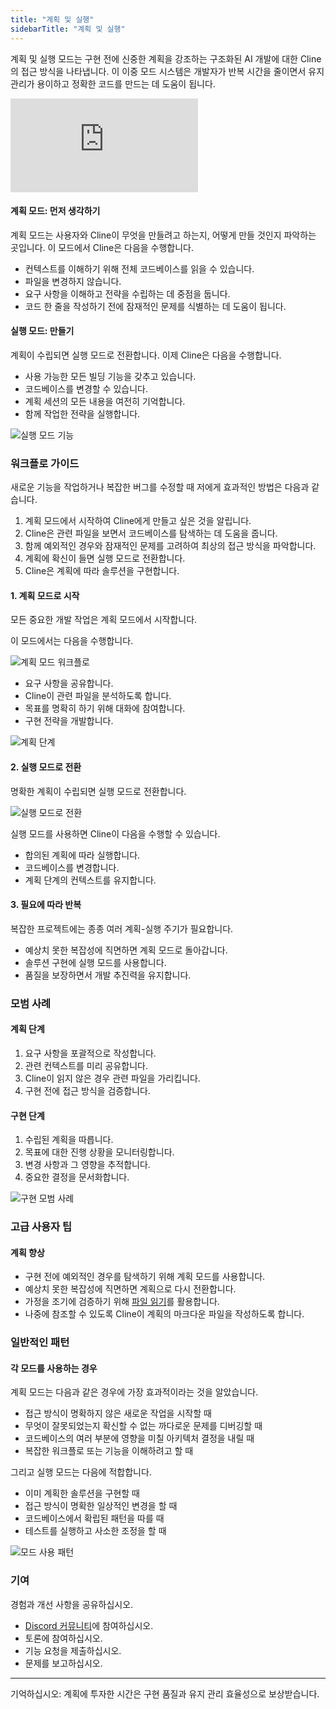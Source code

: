 ```yaml
---
title: "계획 및 실행"
sidebarTitle: "계획 및 실행"
---
```


계획 및 실행 모드는 구현 전에 신중한 계획을 강조하는 구조화된 AI 개발에 대한 Cline의 접근 방식을 나타냅니다. 이 이중 모드 시스템은 개발자가 반복 시간을 줄이면서 유지 관리가 용이하고 정확한 코드를 만드는 데 도움이 됩니다.

<Frame>
	<iframe
		style={{ width: "100%", aspectRatio: "16/9" }}
		src="https://www.youtube.com/embed/b7o6URFPp64"
		title="YouTube 비디오 플레이어"
		frameBorder="0"
		allow="accelerometer; autoplay; clipboard-write; encrypted-media; gyroscope; picture-in-picture; web-share"
		allowFullScreen></iframe>
</Frame>

#### 계획 모드: 먼저 생각하기

계획 모드는 사용자와 Cline이 무엇을 만들려고 하는지, 어떻게 만들 것인지 파악하는 곳입니다. 이 모드에서 Cline은 다음을 수행합니다.

-   컨텍스트를 이해하기 위해 전체 코드베이스를 읽을 수 있습니다.
-   파일을 변경하지 않습니다.
-   요구 사항을 이해하고 전략을 수립하는 데 중점을 둡니다.
-   코드 한 줄을 작성하기 전에 잠재적인 문제를 식별하는 데 도움이 됩니다.

#### 실행 모드: 만들기

계획이 수립되면 실행 모드로 전환합니다. 이제 Cline은 다음을 수행합니다.

-   사용 가능한 모든 빌딩 기능을 갖추고 있습니다.
-   코드베이스를 변경할 수 있습니다.
-   계획 세션의 모든 내용을 여전히 기억합니다.
-   함께 작업한 전략을 실행합니다.

<Frame>
	<img src="https://storage.googleapis.com/cline_public_images/docs/assets/image%20(5).png" alt="실행 모드 기능" />
</Frame>

### 워크플로 가이드

새로운 기능을 작업하거나 복잡한 버그를 수정할 때 저에게 효과적인 방법은 다음과 같습니다.

1. 계획 모드에서 시작하여 Cline에게 만들고 싶은 것을 알립니다.
2. Cline은 관련 파일을 보면서 코드베이스를 탐색하는 데 도움을 줍니다.
3. 함께 예외적인 경우와 잠재적인 문제를 고려하여 최상의 접근 방식을 파악합니다.
4. 계획에 확신이 들면 실행 모드로 전환합니다.
5. Cline은 계획에 따라 솔루션을 구현합니다.

#### 1. 계획 모드로 시작

모든 중요한 개발 작업은 계획 모드에서 시작합니다.

이 모드에서는 다음을 수행합니다.

<Frame>
	<img src="https://storage.googleapis.com/cline_public_images/docs/assets/image%20(5)%20(1).png" alt="계획 모드 워크플로" />
</Frame>

-   요구 사항을 공유합니다.
-   Cline이 관련 파일을 분석하도록 합니다.
-   목표를 명확히 하기 위해 대화에 참여합니다.
-   구현 전략을 개발합니다.

<Frame>
	<img
		src="https://storage.googleapis.com/cline_public_images/docs/assets/image%20(2)%20(1)%20(1)%20(1).png"
		alt="계획 단계"
	/>
</Frame>

#### 2. 실행 모드로 전환

명확한 계획이 수립되면 실행 모드로 전환합니다.

<Frame>
	<img src="https://storage.googleapis.com/cline_public_images/docs/assets/switching-to-act.gif" alt="실행 모드로 전환" />
</Frame>

실행 모드를 사용하면 Cline이 다음을 수행할 수 있습니다.

-   합의된 계획에 따라 실행합니다.
-   코드베이스를 변경합니다.
-   계획 단계의 컨텍스트를 유지합니다.

#### 3. 필요에 따라 반복

복잡한 프로젝트에는 종종 여러 계획-실행 주기가 필요합니다.

-   예상치 못한 복잡성에 직면하면 계획 모드로 돌아갑니다.
-   솔루션 구현에 실행 모드를 사용합니다.
-   품질을 보장하면서 개발 추진력을 유지합니다.

### 모범 사례

#### 계획 단계

1. 요구 사항을 포괄적으로 작성합니다.
2. 관련 컨텍스트를 미리 공유합니다.
3. Cline이 읽지 않은 경우 관련 파일을 가리킵니다.
4. 구현 전에 접근 방식을 검증합니다.

#### 구현 단계

1. 수립된 계획을 따릅니다.
2. 목표에 대한 진행 상황을 모니터링합니다.
3. 변경 사항과 그 영향을 추적합니다.
4. 중요한 결정을 문서화합니다.

<Frame>
	<img
		src="https://storage.googleapis.com/cline_public_images/docs/assets/image%20(3)%20(1).png"
		alt="구현 모범 사례"
	/>
</Frame>

### 고급 사용자 팁

#### 계획 향상

-   구현 전에 예외적인 경우를 탐색하기 위해 계획 모드를 사용합니다.
-   예상치 못한 복잡성에 직면하면 계획으로 다시 전환합니다.
-   가정을 조기에 검증하기 위해 [파일 읽기](/features/at-mentions/file-mentions)를 활용합니다.
-   나중에 참조할 수 있도록 Cline이 계획의 마크다운 파일을 작성하도록 합니다.

### 일반적인 패턴

#### 각 모드를 사용하는 경우

계획 모드는 다음과 같은 경우에 가장 효과적이라는 것을 알았습니다.

-   접근 방식이 명확하지 않은 새로운 작업을 시작할 때
-   무엇이 잘못되었는지 확신할 수 없는 까다로운 문제를 디버깅할 때
-   코드베이스의 여러 부분에 영향을 미칠 아키텍처 결정을 내릴 때
-   복잡한 워크플로 또는 기능을 이해하려고 할 때

그리고 실행 모드는 다음에 적합합니다.

-   이미 계획한 솔루션을 구현할 때
-   접근 방식이 명확한 일상적인 변경을 할 때
-   코드베이스에서 확립된 패턴을 따를 때
-   테스트를 실행하고 사소한 조정을 할 때

<Frame>
	<img src="https://storage.googleapis.com/cline_public_images/docs/assets/image%20(6).png" alt="모드 사용 패턴" />
</Frame>

### 기여

경험과 개선 사항을 공유하십시오.

-   [Discord 커뮤니티](https://discord.gg/cline)에 참여하십시오.
-   토론에 참여하십시오.
-   기능 요청을 제출하십시오.
-   문제를 보고하십시오.

---

기억하십시오: 계획에 투자한 시간은 구현 품질과 유지 관리 효율성으로 보상받습니다.
